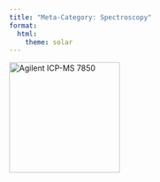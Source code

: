 ```yaml
---
title: "Meta-Category: Spectroscopy"
format:
  html:
    theme: solar 
---
```



::: {layout-ncol=2}

[![Agilent ICP-MS 7850](/assets/images/Agilent-ICP-MS-7850.png "Agilent ICP-MS 7850"){fig-align="left" width=200}](/Instrumentation/Agilent-ICP-MS-7850.qmd)

:::